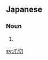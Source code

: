 ==Japanese==
{{ja-kanjitab|つめ|き|o2=り|yomi=k}}

===Noun===
{{ja-noun|つめきり}}

# {{altspell|lang=ja|爪切り||[[nail clipper]]}}

[[sv:爪切]]